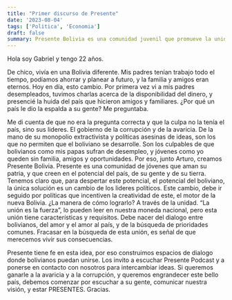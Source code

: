 ```yaml
---
title: "Primer discurso de Presente"
date: '2023-08-04'
tags: ['Politica', 'Economia']
draft: false
summary: Presente Bolivia es una comunidad juvenil que promueve la unidad y el cambio político para combatir la corrupción y desarrollar el país.
---
```


Hola soy Gabriel y tengo 22 años.

De chico, vivía en una Bolivia diferente. Mis padres tenían trabajo todo el tiempo, podíamos ahorrar y planear a futuro, y la familia y amigos eran eternos. Hoy en día, esto cambio. Por primera vez vi a mis padres desempleados, tuvimos charlas acerca de la disponibilidad del dinero, y presencié la huida del país que hicieron amigos y familiares.
¿Por qué un país le dio la espalda a su gente? Me preguntaba.

Me di cuenta de que no era la pregunta correcta y que la culpa no la tenía el país, sino sus lideres. El gobierno de la corrupción y de la avaricia. De la mano de su monopolio extractivista y políticas asesinas de ideas, son los que no permiten que el boliviano se desarrolle. Son los culpables de que bolivianos como mis papas sufran de desempleo, y jóvenes como yo queden sin familia, amigos y oportunidades.
Por eso, junto Arturo, creamos Presente Bolivia. Presente es una comunidad de jóvenes que aman su patria, y que creen en el potencial del país, de su gente y de su tierra. Tenemos claro que, para despertar este potencial, el potencial del boliviano, la única solución es un cambio de los lideres políticos. Este cambio, debe ir seguido por políticas que incentiven la creatividad de este, el motor de la nueva Bolivia.
¿La manera de cómo lograrlo? A través de la unidad. “La unión es la fuerza”, lo pueden leer en nuestra moneda nacional, pero esta unión tiene características y requisitos. Debe nacer del dialogo entre bolivianos, del amor y el amor al país, y de la búsqueda de prioridades comunes. Fracasar en la búsqueda de esta unión, es señal de que merecemos vivir sus consecuencias.

Presente tiene fe en esta idea, por eso construimos espacios de dialogo donde bolivianos puedan unirse. Los invito a escuchar Presente Podcast y a ponerse en contacto con nosotros para intercambiar ideas. Si queremos ganarle a la avaricia y a la corrupción, y queremos engrandecer este bello país, debemos comenzar por escuchar a su gente, comunicar nuestra visión, y estar PRESENTES.
Gracias.

